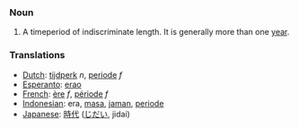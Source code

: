 === Noun ===
# A timeperiod of indiscriminate length.  It is generally more than one [[year]].

=== Translations ===
*[[Dutch]]: [[tijdperk]] ''n'', [[periode]] ''f''
*[[Esperanto]]: [[erao]]
*[[French]]: [[ère]] ''f'', [[période]] ''f''
*[[Indonesian]]: era, [[masa]], [[jaman]], [[periode]]
*[[Japanese]]: [[時代]] ([[じだい]], jidai)